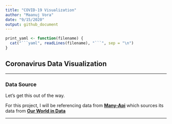 ```yaml
---
title: "COVID-19 Visualization"
author: "Maanuj Vora"
date: "9/15/2020"
output: github_document
---
```


```r
print_yaml <- function(filename) {
  cat("```yaml", readLines(filename), "```", sep = "\n")
}
```

## Coronavirus Data Visualization

---

### Data Source

Let's get this out of the way. 

For this project, I will be referencing data from **[Many-Api](https://github.com/Maanuj-Vora/Many-Api)** which sources its data from **[Our World in Data](https://ourworldindata.org/coronavirus)**

---


